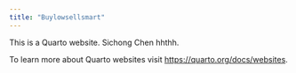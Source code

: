 ```yaml
---
title: "Buylowsellsmart"
---
```


This is a Quarto website. Sichong Chen hhthh.

To learn more about Quarto websites visit <https://quarto.org/docs/websites>.
